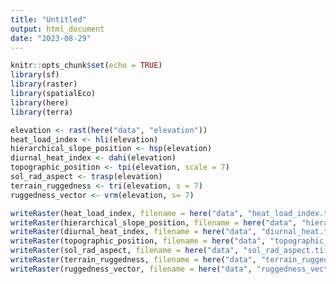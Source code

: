 ```yaml
---
title: "Untitled"
output: html_document
date: "2023-08-29"
---
```


```r
knitr::opts_chunk$set(echo = TRUE)
library(sf)
library(raster)
library(spatialEco)
library(here)
library(terra)
```

```r
elevation <- rast(here("data", "elevation"))
heat_load_index <- hli(elevation)
hierarchical_slope_position <- hsp(elevation)
diurnal_heat_index <- dahi(elevation)
topographic_position <- tpi(elevation, scale = 7)
sol_rad_aspect <- trasp(elevation)
terrain_ruggedness <- tri(elevation, s = 7)
ruggedness_vector <- vrm(elevation, s= 7)
```


```r
writeRaster(heat_load_index, filename = here("data", "heat_load_index.tif"), overwrite = TRUE)
writeRaster(hierarchical_slope_position, filename = here("data", "hierarchical_slope_position.tif"), overwrite = TRUE)
writeRaster(diurnal_heat_index, filename = here("data", "diurnal_heat.tif"), overwrite = TRUE)
writeRaster(topographic_position, filename = here("data", "topographic_position.tif"), overwrite = TRUE)
writeRaster(sol_rad_aspect, filename = here("data", "sol_rad_aspect.tif"), overwrite = TRUE)
writeRaster(terrain_ruggedness, filename = here("data", "terrain_ruggedness.tif"), overwrite = TRUE)
writeRaster(ruggedness_vector, filename = here("data", "ruggedness_vector.tif"), overwrite = TRUE)
```